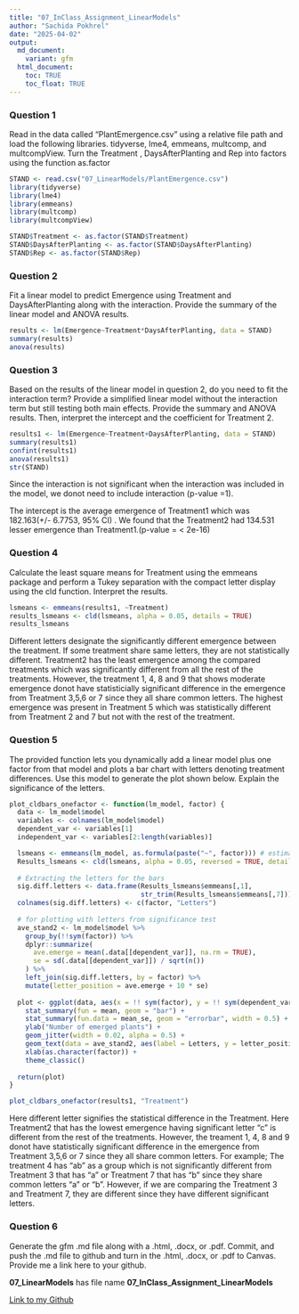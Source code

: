 ```yaml
---
title: "07_InClass_Assignment_LinearModels"
author: "Sachida Pokhrel"
date: "2025-04-02"
output: 
  md_document:
    variant: gfm
  html_document:
    toc: TRUE
    toc_float: TRUE
---
```


### Question 1
Read in the data called “PlantEmergence.csv” using a relative file path and load the following libraries. tidyverse, lme4, emmeans, multcomp, and multcompView. Turn the Treatment , DaysAfterPlanting  and Rep into factors using the function as.factor
```r
STAND <- read.csv("07_LinearModels/PlantEmergence.csv")
library(tidyverse)
library(lme4)
library(emmeans)
library(multcomp)
library(multcompView)

STAND$Treatment <- as.factor(STAND$Treatment)
STAND$DaysAfterPlanting <- as.factor(STAND$DaysAfterPlanting)
STAND$Rep <- as.factor(STAND$Rep)
```


### Question 2
Fit a linear model to predict Emergence using Treatment and DaysAfterPlanting along with the interaction. Provide the summary of the linear model and ANOVA results. 
```r
results <- lm(Emergence~Treatment*DaysAfterPlanting, data = STAND)
summary(results)
anova(results)
```
### Question 3
Based on the results of the linear model in question 2, do you need to fit the interaction term? Provide a simplified linear model without the interaction term but still testing both main effects. Provide the summary and ANOVA results. Then, interpret the intercept and the coefficient for Treatment 2.

```r
results1 <- lm(Emergence~Treatment+DaysAfterPlanting, data = STAND)
summary(results1)
confint(results1)
anova(results1)
str(STAND)
```
Since the interaction is not significant when the interaction was included in the model, we donot need to include interaction (p-value =1). 

The intercept is the average emergence of Treatment1 which was 182.163(+/- 6.7753, 95% CI) . We found that the Treatment2 had 134.531 lesser emergence than Treatment1.(p-value = < 2e-16)

### Question 4
Calculate the least square means for Treatment using the emmeans package and perform a Tukey separation with the compact letter display using the cld function. Interpret the results.
```r
lsmeans <- emmeans(results1, ~Treatment)
results_lsmeans <- cld(lsmeans, alpha = 0.05, details = TRUE)
results_lsmeans
```

Different letters designate the significantly different emergence between the treatment. If some treatment share same letters, they are not statistically different. 
Treatment2 has the least emergence among the compared treatments which was significantly different from all the rest of the treatments. However, the treatment 1, 4, 8 and 9 that shows moderate emergence donot have statisticially significant difference in the emergence from Treatment 3,5,6 or  7 since they all share common letters.
The highest emergence was present in Treatment 5 which was statistically different from  Treatment 2 and 7 but not with the rest of the treatment.

### Question 5
The provided function lets you dynamically add a linear model plus one factor from that model and plots a bar chart with letters denoting treatment differences. Use this model to generate the plot shown below. Explain the significance of the letters. 
```r
plot_cldbars_onefactor <- function(lm_model, factor) {
  data <- lm_model$model
  variables <- colnames(lm_model$model)
  dependent_var <- variables[1]
  independent_var <- variables[2:length(variables)]

  lsmeans <- emmeans(lm_model, as.formula(paste("~", factor))) # estimate lsmeans 
  Results_lsmeans <- cld(lsmeans, alpha = 0.05, reversed = TRUE, details = TRUE, Letters = letters) # contrast with Tukey adjustment by default.
  
  # Extracting the letters for the bars
  sig.diff.letters <- data.frame(Results_lsmeans$emmeans[,1], 
                                 str_trim(Results_lsmeans$emmeans[,7]))
  colnames(sig.diff.letters) <- c(factor, "Letters")
  
  # for plotting with letters from significance test
  ave_stand2 <- lm_model$model %>%
    group_by(!!sym(factor)) %>%
    dplyr::summarize(
      ave.emerge = mean(.data[[dependent_var]], na.rm = TRUE),
      se = sd(.data[[dependent_var]]) / sqrt(n())
    ) %>%
    left_join(sig.diff.letters, by = factor) %>%
    mutate(letter_position = ave.emerge + 10 * se)
  
  plot <- ggplot(data, aes(x = !! sym(factor), y = !! sym(dependent_var))) + 
    stat_summary(fun = mean, geom = "bar") +
    stat_summary(fun.data = mean_se, geom = "errorbar", width = 0.5) +
    ylab("Number of emerged plants") + 
    geom_jitter(width = 0.02, alpha = 0.5) +
    geom_text(data = ave_stand2, aes(label = Letters, y = letter_position), size = 5) +
    xlab(as.character(factor)) +
    theme_classic()
  
  return(plot)
}

plot_cldbars_onefactor(results1, "Treatment")

```

Here different letter signifies the statistical difference in the Treatment. Here Treatment2 that has the lowest emergence having significant letter "c" is different from the rest of the treatments. However, the treament 1, 4, 8 and 9  donot have statistically significant difference in the emergence from Treatment 3,5,6 or  7 since they all share common letters. For example; The treatment 4 has "ab" as a group which is not significantly different from Treatment 3 that has "a" or Treatment 7 that has "b" since they share common letters "a" or "b". However, if we are comparing the Treatment 3 and Treatment 7, they are different since they have different significant letters.

### Question 6
Generate the gfm .md file along with a .html, .docx, or .pdf. Commit, and push the .md file to github and turn in the .html, .docx, or .pdf to Canvas. Provide me a link here to your github.

**07_LinearModels** has file name **07_InClass_Assignment_LinearModels**

[Link to my Github](https://github.com/SachidaPokhrel/Class_Reproducibility)
